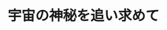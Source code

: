 ﻿---
title: "宇宙の神秘を追い求めて"
category: "理学院"
vol: 63
interviewee: "河合 誠之 "
url: ""
tags: ["宇宙","惑星","起源","神秘","誕生"]
pdf: "63-5.pdf"
career: ""
preface: "上を見上げると空が広がっていて、その空の向こうには宇宙があって。人はこの広がる世界を次々と解明してきた。月をはじめ次々と惑星を探索し、ブラックホールの存在を発見した。だが、宇宙は無限である。宇宙の神秘もまた無限に存在する。宇宙の誕生「ビッグバン」を明らかにするも、その宇宙の起源にはまだ謎は多い。河合では宇宙の起源を探るため宇宙から飛来するガンマ線バーストの研究を行なっている。"
---

